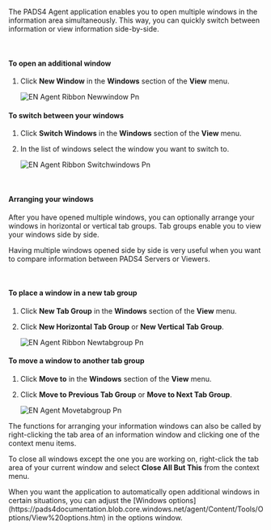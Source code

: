 The PADS4 Agent application enables you to open multiple windows in the information area simultaneously. This way, you can quickly switch between information or view information side-by-side.

 

#### **To open an additional window**

1. Click **New Window** in the **Windows** section of the **View** menu.

   ![EN Agent Ribbon Newwindow Pn](/images/digital-signage/windows-applications/agent/advanced-features/EN-Agent-Ribbon-Newwindow.png)

#### **To switch between your windows**

1. Click **Switch Windows** in the **Windows** section of the **View** menu.
2. In the list of windows select the window you want to switch to.

   ![EN Agent Ribbon Switchwindows Pn](/images/digital-signage/windows-applications/agent/advanced-features/EN-Agent-Ribbon-Switchwindows.png)

 

#### **Arranging your windows**

After you have opened multiple windows, you can optionally arrange your windows in horizontal or vertical tab groups. Tab groups enable you to view your windows side by side.

<Tip>
  Having multiple windows opened side by side is very useful when you want to compare information between PADS4 Servers or Viewers.
</Tip>

 

#### **To place a window in a new tab group**

1. Click **New Tab Group** in the **Windows** section of the **View** menu.
2. Click **New Horizontal Tab Group** or **New Vertical Tab Group**.

   ![EN Agent Ribbon Newtabgroup Pn](/images/digital-signage/windows-applications/agent/advanced-features/EN-Agent-Ribbon-Newtabgroup.png)

#### **To move a window to another tab group**

1. Click **Move to** in the **Windows** section of the **View** menu.
2. Click **Move to Previous Tab Group** or **Move to Next Tab Group**.

   ![EN Agent Movetabgroup Pn](/images/digital-signage/windows-applications/agent/advanced-features/EN-Agent-Movetabgroup.png)

<Tip>
  The functions for arranging your information windows can also be called by right-clicking the tab area of an information window and clicking one of the context menu items.

  To close all windows except the one you are working on, right-click the tab area of your current window and select **Close All But This** from the context menu.
</Tip>

<Tip>
  When you want the application to automatically open additional windows in certain situations, you can adjust the [Windows options](https://pads4documentation.blob.core.windows.net/agent/Content/Tools/Options/View%20options.htm) in the options window.
</Tip>
